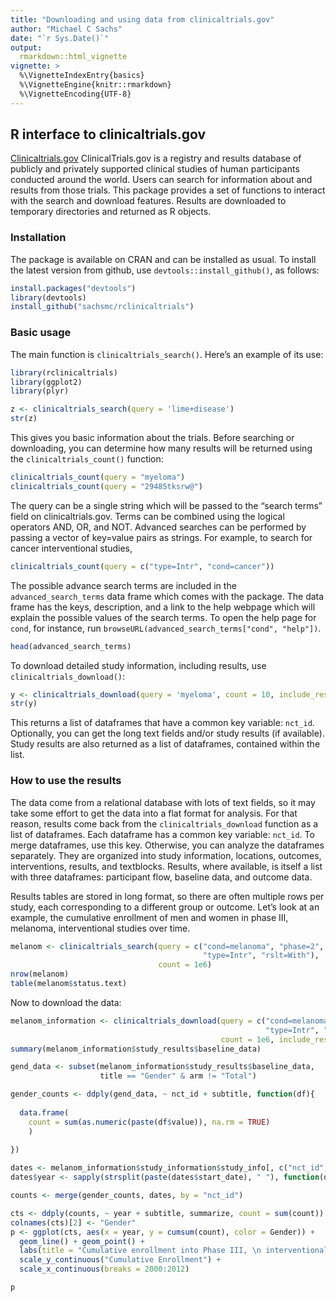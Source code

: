 ```yaml
---
title: "Downloading and using data from clinicaltrials.gov"
author: "Michael C Sachs"
date: "`r Sys.Date()`"
output: 
  rmarkdown::html_vignette
vignette: >
  %\VignetteIndexEntry{basics}
  %\VignetteEngine{knitr::rmarkdown}
  %\VignetteEncoding{UTF-8}
---
```


## R interface to clinicaltrials.gov

[Clinicaltrials.gov](http://clinicaltrials.gov) ClinicalTrials.gov is a registry and results database of publicly and privately supported clinical studies of human participants conducted around the world. Users can search for information about and results from those trials. This package provides a set of functions to interact with the search and download features. Results are downloaded to temporary directories and returned as R objects.

### Installation

The package is available on CRAN and can be installed as usual. To install the latest version from github, use
`devtools::install_github()`, as follows:

```r
install.packages("devtools")
library(devtools)
install_github("sachsmc/rclinicaltrials")
```


### Basic usage

The main function is `clinicaltrials_search()`. Here's an example of its use:

```r
library(rclinicaltrials)
library(ggplot2)
library(plyr)

z <- clinicaltrials_search(query = 'lime+disease')
str(z)
```

This gives you basic information about the trials. Before searching or downloading, you can determine how many results will be returned using the `clinicaltrials_count()` function:

```r
clinicaltrials_count(query = "myeloma")
clinicaltrials_count(query = "29485tksrw@")
```

The query can be a single string which will be passed to the "search terms" field on clinicaltrials.gov. Terms can be combined using the logical operators AND, OR, and NOT. Advanced searches can be performed by passing a vector of key=value pairs as strings. For example, to search for cancer interventional studies, 

```r
clinicaltrials_count(query = c("type=Intr", "cond=cancer"))
```

The possible advance search terms are included in the `advanced_search_terms` data frame which comes with the package. The data frame has the keys, description, and a link to the help webpage which will explain the possible values of the search terms. To open the help page for `cond`, for instance, run `browseURL(advanced_search_terms["cond", "help"])`.

```r
head(advanced_search_terms)
```

To download detailed study information, including results, use `clinicaltrials_download()`:

```r
y <- clinicaltrials_download(query = 'myeloma', count = 10, include_results = TRUE)
str(y)
```

This returns a list of dataframes that have a common key variable: `nct_id`. Optionally, you can get the long text fields and/or study results (if available). Study results are also returned as a list of dataframes, contained within the list. 

### How to use the results

The data come from a relational database with lots of text fields, so it may take some effort to get the data into a flat format for analysis. For that reason, results come back from the `clinicaltrials_download` function as a list of dataframes. Each dataframe has a common key variable: `nct_id`. To merge dataframes, use this key. Otherwise, you can analyze the dataframes separately. They are organized into study information, locations, outcomes, interventions, results, and textblocks. Results, where available, is itself a list with three dataframes: participant flow, baseline data, and outcome data. 

Results tables are stored in long format, so there are often multiple rows per study, each corresponding to a different group or outcome. Let's look at an example, the cumulative enrollment of men and women in phase III, melanoma, interventional studies over time. 

```r
melanom <- clinicaltrials_search(query = c("cond=melanoma", "phase=2", 
                                           "type=Intr", "rslt=With"), 
                                 count = 1e6)
nrow(melanom)
table(melanom$status.text)
```

Now to download the data:

```r
melanom_information <- clinicaltrials_download(query = c("cond=melanoma", "phase=2", 
                                                         "type=Intr", "rslt=With"), 
                                               count = 1e6, include_results = TRUE)
summary(melanom_information$study_results$baseline_data)

gend_data <- subset(melanom_information$study_results$baseline_data, 
                    title == "Gender" & arm != "Total")

gender_counts <- ddply(gend_data, ~ nct_id + subtitle, function(df){
  
  data.frame(
    count = sum(as.numeric(paste(df$value)), na.rm = TRUE)
    )
  
})

dates <- melanom_information$study_information$study_info[, c("nct_id", "start_date")]
dates$year <- sapply(strsplit(paste(dates$start_date), " "), function(d) as.numeric(d[2]))

counts <- merge(gender_counts, dates, by = "nct_id")
```

```r
cts <- ddply(counts, ~ year + subtitle, summarize, count = sum(count))
colnames(cts)[2] <- "Gender"
p <- ggplot(cts, aes(x = year, y = cumsum(count), color = Gender)) + 
  geom_line() + geom_point() + 
  labs(title = "Cumulative enrollment into Phase III, \n interventional trials in Melanoma, by gender") + 
  scale_y_continuous("Cumulative Enrollment") + 
  scale_x_continuous(breaks = 2000:2012)
```

```r
p
```
